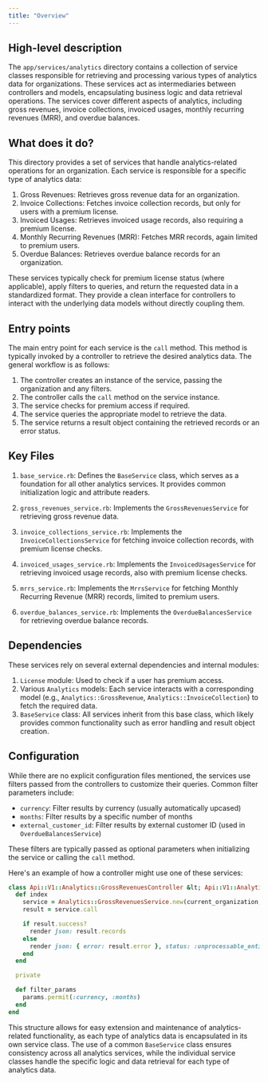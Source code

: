 ```yaml
---
title: "Overview"
---
```


## High-level description
The `app/services/analytics` directory contains a collection of service classes responsible for retrieving and processing various types of analytics data for organizations. These services act as intermediaries between controllers and models, encapsulating business logic and data retrieval operations. The services cover different aspects of analytics, including gross revenues, invoice collections, invoiced usages, monthly recurring revenues (MRR), and overdue balances.

## What does it do?
This directory provides a set of services that handle analytics-related operations for an organization. Each service is responsible for a specific type of analytics data:

1. Gross Revenues: Retrieves gross revenue data for an organization.
2. Invoice Collections: Fetches invoice collection records, but only for users with a premium license.
3. Invoiced Usages: Retrieves invoiced usage records, also requiring a premium license.
4. Monthly Recurring Revenues (MRR): Fetches MRR records, again limited to premium users.
5. Overdue Balances: Retrieves overdue balance records for an organization.

These services typically check for premium license status (where applicable), apply filters to queries, and return the requested data in a standardized format. They provide a clean interface for controllers to interact with the underlying data models without directly coupling them.

## Entry points
The main entry point for each service is the `call` method. This method is typically invoked by a controller to retrieve the desired analytics data. The general workflow is as follows:

1. The controller creates an instance of the service, passing the organization and any filters.
2. The controller calls the `call` method on the service instance.
3. The service checks for premium access if required.
4. The service queries the appropriate model to retrieve the data.
5. The service returns a result object containing the retrieved records or an error status.

## Key Files
1. `base_service.rb`: Defines the `BaseService` class, which serves as a foundation for all other analytics services. It provides common initialization logic and attribute readers.

2. `gross_revenues_service.rb`: Implements the `GrossRevenuesService` for retrieving gross revenue data.

3. `invoice_collections_service.rb`: Implements the `InvoiceCollectionsService` for fetching invoice collection records, with premium license checks.

4. `invoiced_usages_service.rb`: Implements the `InvoicedUsagesService` for retrieving invoiced usage records, also with premium license checks.

5. `mrrs_service.rb`: Implements the `MrrsService` for fetching Monthly Recurring Revenue (MRR) records, limited to premium users.

6. `overdue_balances_service.rb`: Implements the `OverdueBalancesService` for retrieving overdue balance records.

## Dependencies
These services rely on several external dependencies and internal modules:

1. `License` module: Used to check if a user has premium access.
2. Various `Analytics` models: Each service interacts with a corresponding model (e.g., `Analytics::GrossRevenue`, `Analytics::InvoiceCollection`) to fetch the required data.
3. `BaseService` class: All services inherit from this base class, which likely provides common functionality such as error handling and result object creation.

## Configuration
While there are no explicit configuration files mentioned, the services use filters passed from the controllers to customize their queries. Common filter parameters include:

- `currency`: Filter results by currency (usually automatically upcased)
- `months`: Filter results by a specific number of months
- `external_customer_id`: Filter results by external customer ID (used in `OverdueBalancesService`)

These filters are typically passed as optional parameters when initializing the service or calling the `call` method.

Here's an example of how a controller might use one of these services:

```ruby
class Api::V1::Analytics::GrossRevenuesController &lt; Api::V1::Analytics::BaseController
  def index
    service = Analytics::GrossRevenuesService.new(current_organization, filters: filter_params)
    result = service.call

    if result.success?
      render json: result.records
    else
      render json: { error: result.error }, status: :unprocessable_entity
    end
  end

  private

  def filter_params
    params.permit(:currency, :months)
  end
end
```

This structure allows for easy extension and maintenance of analytics-related functionality, as each type of analytics data is encapsulated in its own service class. The use of a common `BaseService` class ensures consistency across all analytics services, while the individual service classes handle the specific logic and data retrieval for each type of analytics data.